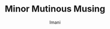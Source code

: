 ---
title: Minor Mutinous Musing
author: Imani
description: Because fuck you america I wish I could quit your politics but I live here. And also a place to stash my political and civil feelings because not everything needs to be a tweet and sometimes I say "Not today satan" and mean it but I didn't forget a damn thing.
---